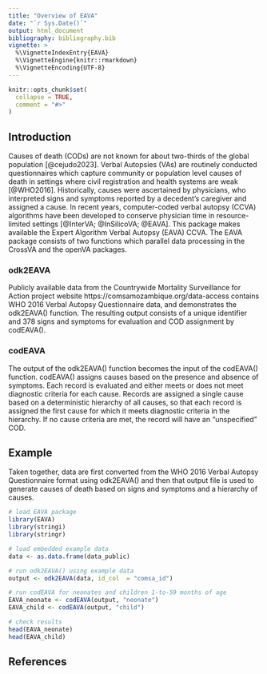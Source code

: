 ```yaml
---
title: "Overview of EAVA"
date: "`r Sys.Date()`"
output: html_document
bibliography: bibliography.bib
vignette: >
  %\VignetteIndexEntry{EAVA}
  %\VignetteEngine{knitr::rmarkdown}
  %\VignetteEncoding{UTF-8}
---
```


```r
knitr::opts_chunk$set(
  collapse = TRUE,
  comment = "#>"
)
```

## Introduction 

Causes of death (CODs) are not known for about two-thirds of the global population [@cejudo2023]. Verbal Autopsies (VAs) are routinely conducted questionnaires which capture community or population level causes of death in settings where civil registration and health systems are weak [@WHO2016]. Historically, causes were ascertained by physicians, who interpreted signs and symptoms reported by a decedent's caregiver and assigned a cause. In recent years, computer-coded verbal autopsy (CCVA) algorithms have been developed to conserve physician time in resource-limited settings [@InterVA; @InSilicoVA; @EAVA]. This package makes available the Expert Algorithm Verbal Autopsy (EAVA) CCVA. The EAVA package consists of two functions which parallel data processing in the CrossVA and the openVA packages. 

### odk2EAVA
Publicly available data from the Countrywide Mortality Surveillance for Action project website https://comsamozambique.org/data-access contains WHO 2016 Verbal Autopsy Questionnaire data, and demonstrates the odk2EAVA() function. The resulting output consists of a unique identifier and 378 signs and symptoms for evaluation and COD assignment by codEAVA().

### codEAVA

The output of the odk2EAVA() function becomes the input of the codEAVA() function. codEAVA() assigns causes based on the presence and absence of symptoms. Each record is evaluated and either meets or does not meet diagnostic criteria for each cause. Records are assigned a single cause based on a deterministic hierarchy of all causes, so that each record is assigned the first cause for which it meets diagnostic criteria in the hierarchy. If no cause criteria are met, the record will have an "unspecified" COD.

## Example
Taken together, data are first converted from the WHO 2016 Verbal Autopsy Questionnaire format using odk2EAVA() and then that output file is used to generate causes of death based on signs and symptoms and a hierarchy of causes.

```r
# load EAVA package
library(EAVA)
library(stringi)
library(stringr)

# load embedded example data
data <- as.data.frame(data_public)

# run odk2EAVA() using example data
output <- odk2EAVA(data, id_col  = "comsa_id")

# run codEAVA for neonates and children 1-to-59 months of age
EAVA_neonate <- codEAVA(output, "neonate")
EAVA_child <- codEAVA(output, "child")
```

```r
# check results
head(EAVA_neonate)
head(EAVA_child)
```

## References
<div id="refs"></div>


